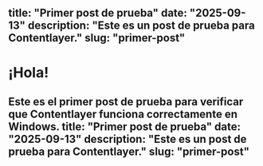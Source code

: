 title: "Primer post de prueba"
date: "2025-09-13"
description: "Este es un post de prueba para Contentlayer."
slug: "primer-post"
---
# ¡Hola!

Este es el primer post de prueba para verificar que Contentlayer funciona correctamente en Windows.
title: "Primer post de prueba"
date: "2025-09-13"
description: "Este es un post de prueba para Contentlayer."
slug: "primer-post"
---